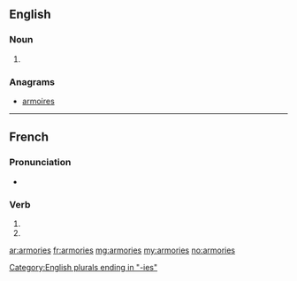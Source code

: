{{also|armoriés}}
==English==

===Noun===
{{head|en|plural}}

# {{context|US|lang=en}} {{plural of|armory|lang=en}}

===Anagrams===
* [[armoires#English|armoires]]

[[Category:English plurals ending in "-ies"]]

----

==French==

===Pronunciation===
* {{homophones|lang=fr|armorie|armorient}}

===Verb===
{{fr-verb-form}}

# {{inflection of|armorier||2|s|pres|indc|lang=fr}}
# {{inflection of|armorier||2|s|pres|subj|lang=fr}}

[[ar:armories]]
[[fr:armories]]
[[mg:armories]]
[[my:armories]]
[[no:armories]]